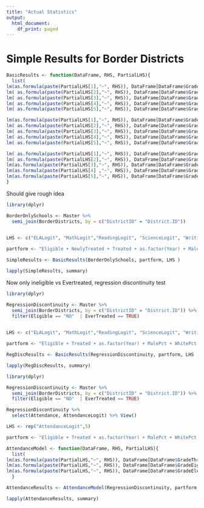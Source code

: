 ```yaml
---
title: "Actual Statistics"
output:
  html_document:
    df_print: paged
---
```

# Simple Results for Border Districts

```r

BasicResults <- function(DataFrame, RHS, PartialLHS){ 
  list(
lm(as.formula(paste(PartialLHS[1],"~", RHS)), DataFrame[DataFrame$GradeThree>0,]),
lm( as.formula(paste(PartialLHS[2],"~", RHS)), DataFrame[DataFrame$GradeThree>0,]),
lm( as.formula(paste(PartialLHS[3],"~", RHS)), DataFrame[DataFrame$GradeThree>0,]),
lm( as.formula(paste(PartialLHS[4],"~", RHS)), DataFrame[DataFrame$GradeThree>0,]),
lm( as.formula(paste(PartialLHS[5],"~", RHS)), DataFrame[DataFrame$GradeThree>0,]),

lm(as.formula(paste(PartialLHS[1],"~", RHS)), DataFrame[DataFrame$GradeEight>0,]),
lm( as.formula(paste(PartialLHS[2],"~", RHS)), DataFrame[DataFrame$GradeEight>0,]),
lm( as.formula(paste(PartialLHS[3],"~", RHS)), DataFrame[DataFrame$GradeEight>0,]),
lm( as.formula(paste(PartialLHS[4],"~", RHS)), DataFrame[DataFrame$GradeEight>0,]),
lm( as.formula(paste(PartialLHS[5],"~", RHS)), DataFrame[DataFrame$GradeEight>0,]),

lm( as.formula(paste(PartialLHS[1],"~", RHS)), DataFrame[DataFrame$GradeEleven>0,]),
lm( as.formula(paste(PartialLHS[2],"~", RHS)), DataFrame[DataFrame$GradeEleven>0,]),
lm(as.formula(paste(PartialLHS[3],"~", RHS)), DataFrame[DataFrame$GradeEleven>0,]),
lm(as.formula(paste(PartialLHS[4] ,"~", RHS)), DataFrame[DataFrame$GradeEleven>0,]),
lm(as.formula(paste(PartialLHS[5],"~", RHS)), DataFrame[DataFrame$GradeEleven>0,]))
}
```


Should give rough idea
```r
library(dplyr)

BorderOnlySchools <- Master %>% 
  semi_join(BorderDistricts, by = c("DistrictID" = "District.ID"))  
  

LHS <- c("ELALogit", "MathLogit","ReadingLogit", "ScienceLogit", "WritingLogit")

partform <- "Eligible + NewlyTreated + Treated + as.factor(Year) + MalePct + WhitePct + AAPct + HispanicPct + AsianPct + FreeLunchPct + as.factor(DistrictID)"

SimpleResults <- BasicResults(BorderOnlySchools, partform, LHS )

lapply(SimpleResults, summary)
```

Now only ineligible vs Evertreated, regression discontinuity test
```r
library(dplyr)

RegressionDiscontinuity <- Master %>% 
  semi_join(BorderDistricts, by = c("DistrictID" = "District.ID")) %>%
  filter(Eligible == "NO"  | EverTreated == TRUE)
  

LHS <- c("ELALogit", "MathLogit","ReadingLogit", "ScienceLogit", "WritingLogit")

partform <- "Eligible + Treated + as.factor(Year) + MalePct + WhitePct + AAPct + HispanicPct + AsianPct"

RegDiscResults <- BasicResults(RegressionDiscontinuity, partform, LHS )

lapply(RegDiscResults, summary)

```

```r
library(dplyr)

RegressionDiscontinuity <- Master %>% 
  semi_join(BorderDistricts, by = c("DistrictID" = "District.ID")) %>%
  filter(Eligible == "NO"  | EverTreated == TRUE)

RegressionDiscontinuity %>%
  select(Attendance, AttendanceLogit) %>% View()

LHS <- rep("AttendanceLogit",5)

partform <- "Eligible + Treated + as.factor(Year) + MalePct + WhitePct + AAPct + HispanicPct + AsianPct"

AttendanceModel <- function(DataFrame, RHS, PartialLHS){ 
  list(
lm(as.formula(paste(PartialLHS,"~", RHS)), DataFrame[DataFrame$GradeThree>0,]),
lm(as.formula(paste(PartialLHS,"~", RHS)), DataFrame[DataFrame$GradeEight>0,]),
lm(as.formula(paste(PartialLHS,"~", RHS)), DataFrame[DataFrame$GradeEleven>0,]))
  }

AttendanceResults <- AttendanceModel(RegressionDiscontinuity, partform, "AttendanceLogit")

lapply(AttendanceResults, summary)

```

